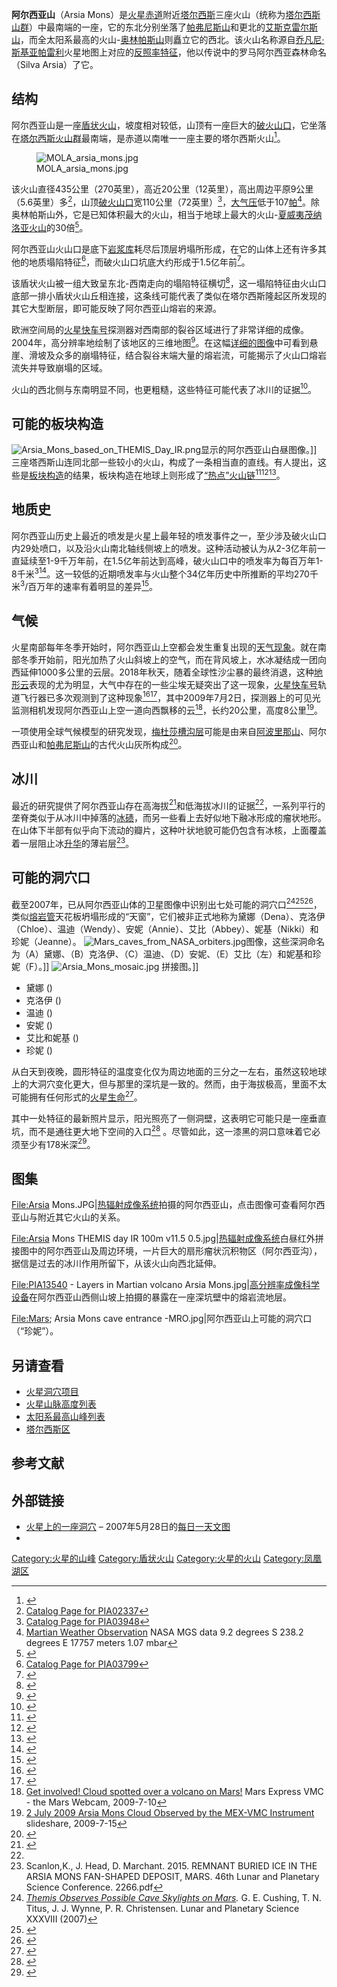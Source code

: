 {{Infobox feature on celestial object
|name        =  阿尔西亚山
|image       = [[Image:Arsia_Mons_PIA02804.jpg|350px]]
|caption     = [[海盗号计划|海盗号]]拼接图/[[火星轨道器激光高度计|激光高度计图]]按10:1垂直放大的地形图，显示了火山西南（上图）和东北（下图）两侧巨大的熔岩流瓣。
|coordinates = {{coord|8.35|S|120.09|W|globe:mars_type:landmark|display=inline,title}}
|peak        = 11.7公里（7.3英里）38386英尺（11700米）
|eponym      = 拉丁语 –“阿尔西亚”– 古典反照率特征名
}}
'''阿尔西亚山'''（Arsia Mons）是[[火星|火星]][[赤道|赤道]]附近[[塔尔西斯|塔尔西斯]]三座火山（统称为[[塔尔西斯山群|塔尔西斯山群]]）中最南端的一座，它的东北分别坐落了[[帕弗尼斯山|帕弗尼斯山]]和更北的[[艾斯克雷尔斯山|艾斯克雷尔斯山]]，而全太阳系最高的火山-[[奥林帕斯山_(火星)|奥林帕斯山]]则矗立它的西北。该火山名称源自[[乔凡尼·斯基亚帕雷利|乔凡尼·斯基亚帕雷利]]火星地图上对应的[[反照率特征|反照率特征]]，他以传说中的罗马阿尔西亚森林命名（Silva Arsia）了它。

==结构==
阿尔西亚山是一座[[盾状火山|盾状火山]]，坡度相对较低，山顶有一座巨大的[[破火山口|破火山口]]，它坐落在[[塔尔西斯山群|塔尔西斯火山群]]最南端，是赤道以南唯一一座主要的塔尔西斯火山<ref name="Carr 2006 Location Map">{{cite book|last=Carr`|first=Michael|title=The Surface of Mars|year=2006|publisher=[[Cambridge_University_Press|Cambridge University Press]]|location=Cambridge, UK|isbn=978-0-511-27041-3|pages=6|url=https://www.scribd.com/doc/77742024/24/Tharsis-Montes}}{{Dead link|date=August 2018 |bot=InternetArchiveBot |fix-attempted=yes }}</ref>。

[[Image:MOLA_arsia_mons.jpg|thumb]]

该火山直径435公里（270英里），高近20公里（12英里），高出周边平原9公里（5.6英里）多<ref>[http://photojournal.jpl.nasa.gov/catalog/PIA02337 Catalog Page for PIA02337<!-- Bot generated title -->]</ref>，山顶[[破火山口|破火山口]]宽110公里（72英里）<ref>[http://photojournal.jpl.nasa.gov/catalog/PIA03948 Catalog Page for PIA03948<!-- Bot generated title -->]</ref>，[[火星大气层|大气压]]低于107[[帕斯卡|帕]]<ref name="stanascr">[http://www-star.stanford.edu/projects/mgs/sum/s0401131906.html Martian Weather Observation] {{webarchive |url=https://web.archive.org/web/20070311013549/http://www-star.stanford.edu/projects/mgs/sum/s0401131906.html |date=March 11, 2007 }} NASA MGS data 9.2 degrees S 238.2 degrees E 17757 meters 1.07 mbar</ref>。除奥林帕斯山外，它是已知体积最大的火山，相当于地球上最大的火山-[[夏威夷|夏威夷]][[茂纳洛亚火山|茂纳洛亚火山]]的30倍<ref>{{Cite book|isbn = 978-0-521-85226-5|title = Mars: An Introduction to its Interior, Surface and Atmosphere|last1 = Barlow|first1 = Nadine|date = 10 January 2008}}</ref>。

阿尔西亚山火山口是底下[[岩浆房|岩浆库]]耗尽后顶层坍塌所形成，在它的山体上还有许多其他的地质塌陷特征<ref>[http://photojournal.jpl.nasa.gov/catalog/PIA03799 Catalog Page for PIA03799<!-- Bot generated title -->]</ref>，而破火山口坑底大约形成于1.5亿年前<ref name="Carr 2006 Age of Caldera">{{cite book|last=Carr`|first=Michael|title=The Surface of Mars|year=2006|publisher=Cambridge University Press|location=Cambridge, UK|isbn=978-0-511-27041-3|pages=60|url=https://www.scribd.com/doc/77742024/24/Tharsis-Montes}}{{Dead link|date=August 2018 |bot=InternetArchiveBot |fix-attempted=yes }}</ref>。

该盾状火山被一组大致呈东北-西南走向的塌陷特征横切<ref name="Carr 2006 Rift Zone">{{cite book|last=Carr`|first=Michael|title=The Surface of Mars|year=2006|publisher=Cambridge University Press|location=Cambridge, UK|isbn=978-0-511-27041-3|pages=63|url=https://www.scribd.com/doc/77742024/24/Tharsis-Montes}}{{Dead link|date=August 2018 |bot=InternetArchiveBot |fix-attempted=yes }}</ref>，这一塌陷特征由火山口底部一排小盾状火山丘相连接，这条线可能代表了类似在塔尔西斯隆起区所发现的其它大型断层，即可能反映了阿尔西亚山熔岩的来源。

欧洲空间局的[[火星快车号|火星快车号]]探测器对西南部的裂谷区域进行了非常详细的成像。2004年，高分辨率地绘制了该地区的三维地图<ref name="South Flank">{{cite web|last=Neukum|first=G.|title=Arsia Mons volcano in 3D|url=http://www.esa.int/esaMI/Mars_Express/SEM2EAHHZTD_0.html|publisher=[[ESA|ESA]]|access-date=2012-04-01}}</ref>。在这幅[http://esamultimedia.esa.int/images/marsexpress/022-arsia-nd.jpg 详细的图像]中可看到悬崖、滑坡及众多的崩塌特征，结合裂谷末端大量的熔岩流，可能揭示了火山口熔岩流失并导致崩塌的区域。

火山的西北侧与东南明显不同，也更粗糙，这些特征可能代表了冰川的证据<ref name="Glaciers on Northwest Arsia">{{cite web|last=Head|first=James|title=Cold-based mountain glaciers on Mars: Western Arsia Mon|url=http://www.planetary.brown.edu/pdfs/2837.pdf|publisher=[[Geological_Society_of_America|Geological Society of America]]|access-date=2012-04-01|display-authors=etal}}</ref>。

==可能的板块构造==
[[File:Arsia_Mons_based_on_THEMIS_Day_IR.png|thumb]]显示的阿尔西亚山白昼图像。]]
三座塔西斯山连同北部一些较小的火山，构成了一条相当直的直线。有人提出，这些是[[板块构造|板块构造]]的结果，板块构造在地球上则形成了[[熱點_(地質學)#显著的热点路径|“热点”火山链]]<ref>{{cite journal | last1 = Sleep | first1 = N | year = 1994 | title = Martian plate tectonics | journal = Journal of Geophysical Research | volume = 99 | issue = E3 | pages = 5639–5655 | doi=10.1029/94je00216 | bibcode = 1994JGR....99.5639S}}</ref><ref>{{cite web|url=http://dsc.discovery.com/news/2008/12/16/mars-shell-tectonics.html |title=Mars Once Had Bizarre 'Shell' Tectonics|access-date=2010-12-16 |url-status=dead |archive-url=https://web.archive.org/web/20110603234812/http://dsc.discovery.com/news/2008/12/16/mars-shell-tectonics.html |archive-date=2011-06-03 }}</ref><ref>{{cite journal | last1 = Connerney | first1 = J. | display-authors = etal | year = 2005 | title = Tectonic implications of Mars crustal magnetism | journal = Proceedings of the National Academy of Sciences of the USA | volume = 102 | issue = 42 | pages = 14970–14975 | doi=10.1073/pnas.0507469102 | pmid = 16217034 | pmc = 1250232 | bibcode = 2005PNAS..10214970C| doi-access = free }}</ref>。

==地质史==
阿尔西亚山历史上最近的喷发是火星上最年轻的喷发事件之一，至少涉及破火山口内29处喷口，以及沿火山南北轴线侧坡上的喷发。这种活动被认为从2-3亿年前一直延续至1-9千万年前，在1.5亿年前达到高峰，破火山口中的喷发率为每百万年1-8千米<sup>3</sup><ref name="Richardson2017">{{cite journal|last1= Richardson|first1=J. A.|last2= Wilson|first2=J. A.|last3= Connor|first3=C. B.|last4= Bleacher|first4=J. E.|last5= Kiyosugi|first5= K.|title= Recurrence rate and magma effusion rate for the latest volcanism on Arsia Mons, Mars|journal= Earth and Planetary Science Letters|volume= 458|year= 2017|pages= 170–178|doi= 10.1016/j.epsl.2016.10.040|bibcode=2017E&PSL.458..170R|doi-access= free}}</ref>。这一较低的近期喷发率与火山整个34亿年历史中所推断的平均270千米<sup>3</sup>/百万年的速率有着明显的差异<ref name="Cohen2017">{{cite journal|last1= Cohen|first1=B. E.|last2= Mark|first2=D. F.|last3= Cassata|first3=W. S.|last4= Lee|first4=M. R.|last5= Tomkinson|first5= T.|last6= Smith|first6=C. L.|title= Taking the pulse of Mars via dating of a plume-fed volcano|journal= Nature Communications|volume= 8|issue= 1|year= 2017|page=640|doi= 10.1038/s41467-017-00513-8|bibcode=2017NatCo...8..640C|pmc= 5626741|pmid= 28974682}}</ref>。
==气候==
火星南部每年冬季开始时，阿尔西亚山上空都会发生重复出现的[[火星气候|天气现象]]。就在南部冬季开始前，阳光加热了火山斜坡上的空气，而在背风坡上，水冰凝结成一团向西延伸1000多公里的云层。2018年秋天，随着全球性沙尘暴的最终消退，这种[[地形抬升|地形云]]表现的尤为明显，大气中存在的一些尘埃无疑突出了这一现象，[[火星快车号|火星快车号]]轨道飞行器已多次观测到了这种现象<ref>{{cite web |last=Warren |first=Haygen |url=https://www.nasaspaceflight.com/2021/04/mars-express-mystery-martian-volcano-cloud/ |title=Mars Express and the case of the large, mysterious Martian volcano cloud |work=[[NASASpaceFlight|NASASpaceFlight]] |date=21 April 2021 |access-date=23 April 2021}}</ref><ref>{{cite web |url=http://www.esa.int/Science_Exploration/Space_Science/Mars_Express/Mars_Express_keeps_an_eye_on_curious_cloud |title=Mars Express keeps an eye on curious cloud |work=[[ESA|ESA]] |date=25 October 2018 |access-date=23 April 2021}}</ref>，其中2009年7月2日，探测器上的可见光监测相机发现阿尔西亚山上空一道向西飘移的云<ref>[http://webservices.esa.int/blog/post/6/774 Get involved! Cloud spotted over a volcano on Mars!] {{Wayback|url=http://webservices.esa.int/blog/post/6/774 |date=20130525034239 }} Mars Express VMC - the Mars Webcam, 2009-7-10</ref>，长约20公里，高度8公里<ref>[http://www.slideshare.net/esaops/2-july-2009-arsia-mons-cloud-observed-by-the-mexvmc-instrument-1752209 2 July 2009 Arsia Mons Cloud Observed by the MEX-VMC Instrument] {{Wayback|url=http://www.slideshare.net/esaops/2-july-2009-arsia-mons-cloud-observed-by-the-mexvmc-instrument-1752209 |date=20210417181137 }} slideshare, 2009-7-15</ref>。

一项使用全球气候模型的研究发现，[[梅杜莎槽沟层|梅杜莎槽沟层]]可能是由来自[[阿波里那山|阿波里那山]]、阿尔西亚山和[[帕弗尼斯山|帕弗尼斯山]]的古代火山灰所构成<ref>{{cite journal |last1=Kerber |first1=L. |display-authors=etal |year=2012 |title=The dispersal of pyroclasts from ancient explosive volcanoes on Mars: Implications for the friable layered deposits |journal=[[Icarus_(journal)|Icarus]] |volume=219 |issue=1 |pages=358–381 |doi=10.1016/j.icarus.2012.03.016 |bibcode=2012Icar..219..358K}}</ref>。

==冰川==
最近的研究提供了阿尔西亚山存在高海拔<ref name="Glaciers on Arsia Mons">{{cite journal|last1=Shean|first1=David E.|first2=James W. |last2=Head III |first3=James L. |last3=Fastook |first4=David R. |last4=Marchant |title=Recent glaciation at high elevations on Arsia Mons, Mars: Implications for the formation and evolution of large tropical mountain glaciers |journal=Journal of Geophysical Research |date=21 March 2007 |volume=112 | issue=E03004 |pages=E03004 |doi=10.1029/2006JE002761|url=http://www.planetary.brown.edu/pdfs/3281.pdf |access-date=1 April 2012 |bibcode = 2007JGRE..112.3004S|doi-access=free }}</ref>和低海拔冰川的证据<ref name="Glaciers on Northwest Arsia" />，一系列平行的垄脊类似于从冰川中掉落的[[冰碛|冰碛]]，而另一些看上去好似地下融冰形成的瘤状地形。在山体下半部有似乎向下流动的瓣片，这种叶状地貌可能仍包含有冰核，上面覆盖着一层阻止冰[[升华|升华]]的薄岩层<ref>Scanlon,K., J. Head, D. Marchant.  2015. REMNANT BURIED ICE IN THE ARSIA MONS FAN-SHAPED DEPOSIT, MARS.  46th Lunar and Planetary Science Conference.  2266.pdf</ref>。

==可能的洞穴口==
截至2007年，已从阿尔西亚山体的卫星图像中识别出七处可能的洞穴口<ref>''[http://www.lpi.usra.edu/meetings/lpsc2007/pdf/1371.pdf Themis Observes Possible Cave Skylights on Mars].'' G. E. Cushing, T. N. Titus, J. J. Wynne, P. R. Christensen. Lunar and Planetary Science XXXVIII (2007)</ref><ref name = "Lakdawalla1">{{cite web| url=http://www.planetary.org/blog/article/00000984/| publisher=The Planetary Society Weblog| first= Emily| last= Lakdawalla| title=Windows onto the abyss: cave skylights on Mars| date=2007-05-23| access-date=2007-05-26| archive-url= https://web.archive.org/web/20070526121623/http://www.planetary.org/blog/article/00000984/| archive-date= 26 May 2007 | url-status= live}}</ref><ref name = "Lakdawalla2">{{cite web| url=http://www.planetary.org/blog/article/00001114/| publisher=The Planetary Society Weblog| first= Emily| last= Lakdawalla| title=The cave entrance on Arsia Mons really is a pit| date=2007-08-30| access-date=2011-02-27}}</ref>，类似[[熔岩管|熔岩管]]天花板坍塌形成的“天窗”，它们被非正式地称为黛娜（Dena）、克洛伊（Chloe）、温迪（Wendy）、安妮（Annie）、艾比（Abbey）、妮基（Nikki）和珍妮（Jeanne）。
[[Image:Mars_caves_from_NASA_orbiters.jpg|thumb]]图像，这些深洞命名为（A）黛娜、（B）克洛伊、（C）温迪、（D）安妮、（E）艾比（左）和妮基和珍妮（F）。]]
[[Image:Arsia_Mons_mosaic.jpg|thumb]] 拼接图。]]

*黛娜 ({{Coord|6.084|S|239.061|E|globe:Mars}})
*克洛伊 ({{Coord|4.296|S|239.193|E|globe:Mars}})
*温迪 ({{Coord|8.099|S|240.242|E|globe:Mars}})
*安妮 ({{Coord|6.267|S|240.005|E|globe:Mars}})
*艾比和妮基 ({{Coord|8.498|S|240.349|E|globe:Mars}})
*珍妮 ({{Coord|5.636|S|241.259|E|globe:Mars}})

从白天到夜晚，圆形特征的温度变化仅为周边地面的三分之一左右，虽然这较地球上的大洞穴变化更大，但与那里的深坑是一致的。然而，由于海拔极高，里面不太可能拥有任何形式的[[火星生命|火星生命]]<ref>{{cite web|url=http://www.jpl.nasa.gov/news/news.cfm?release=2007-106|title=NASA Orbiter Finds Possible Cave Skylights on Mars|access-date=2007-09-22|publisher=[[Jet_Propulsion_Laboratory|Jet Propulsion Laboratory]]| archive-url= https://web.archive.org/web/20070927141333/http://www.jpl.nasa.gov/news/news.cfm?release=2007-106| archive-date= 27 September 2007 | url-status= live}}</ref>。

其中一处特征的最新照片显示，阳光照亮了一侧洞壁，这表明它可能只是一座垂直坑，而不是通往更大地下空间的入口<ref>{{cite news|url=https://www.newscientist.com/article/dn12566-strange-martian-feature-not-a-bottomless-cave-after-all.html| title=Strange Martian feature not a 'bottomless' cave after all|date= 2007-08-30|publisher=NewScientist.com news service| first=David|last=Shiga}}</ref> 。尽管如此，这一漆黑的洞口意味着它必须至少有178米深<ref>{{cite web|url=http://hirise.lpl.arizona.edu/PSP_004847_1745|title= New View of Dark Pit on Arsia Mons|publisher=[[University_of_Arizona|University of Arizona]]|date= 5 September 2007}}</ref>。

==图集==
<gallery class="center"  widths="230px" heights="180px" >
File:Arsia Mons.JPG|[[热辐射成像系统|热辐射成像系统]]拍摄的阿尔西亚山，点击图像可查看阿尔西亚山与附近其它火山的关系。

File:Arsia Mons THEMIS day IR 100m v11.5 0.5.jpg|[[热辐射成像系统|热辐射成像系统]]白昼红外拼接图中的阿尔西亚山及周边环境，一片巨大的扇形瘤状沉积物区（阿尔西亚沟），据信是过去的冰川作用所留下，从该火山向西北延伸。

File:PIA13540 - Layers in Martian volcano Arsia Mons.jpg|[[高分辨率成像科学设备|高分辨率成像科学设备]]在阿尔西亚山西侧山坡上拍摄的暴露在一座深坑壁中的熔岩流地层。

File:Mars; Arsia Mons cave entrance -MRO.jpg|阿尔西亚山上可能的洞穴口（“珍妮”）。
</gallery>

==另请查看==
*[[火星洞穴项目|火星洞穴项目]]
*[[火星山脉高度列表|火星山脉高度列表]]
*[[太阳系最高山峰列表|太阳系最高山峰列表]]
*[[塔尔西斯区|塔尔西斯区]]
==参考文献==
{{Reflist|2}}
==外部链接==
*[http://apod.nasa.gov/apod/ap070528.html 火星上的一座洞穴] – 2007年5月28日的[[每日一天文图|每日一天文图]] 
* {{gpn|394}}

{{火星}}
{{Portal bar|太阳系}}

[[Category:火星的山峰|Category:火星的山峰]]
[[Category:盾状火山|Category:盾状火山]]
[[Category:火星的火山|Category:火星的火山]]
[[Category:凤凰湖区|Category:凤凰湖区]]